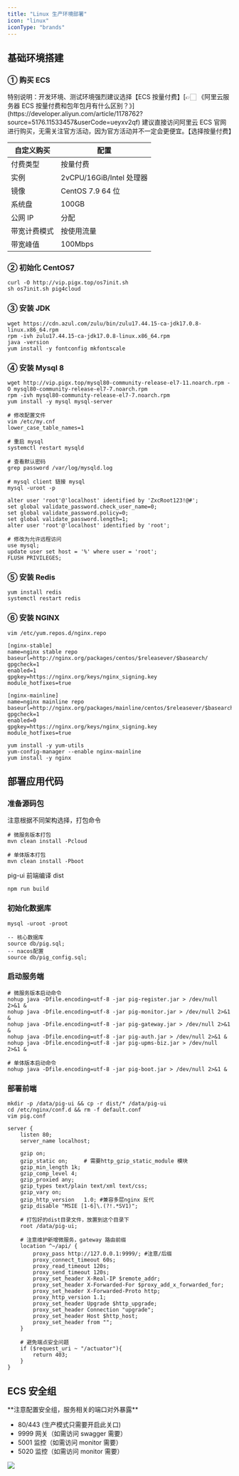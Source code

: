 ```yaml
---
title: "Linux 生产环境部署"
icon: "linux"
iconType: "brands"
---
```


## 基础环境搭建
### ① 购买 ECS

<Note>
特别说明：开发环境、测试环境强烈建议选择【ECS 按量付费】[👉🏻 《阿里云服务器 ECS 按量付费和包年包月有什么区别？》](https://developer.aliyun.com/article/1178762?source=5176.11533457&userCode=ueyxv2qf)
</Note>

<Card title="阿里云 ECS 购买" icon="link" href="https://www.aliyun.com/product/ecs?source=5176.11533457&userCode=ueyxv2qf">
建议直接访问阿里云 ECS 官网进行购买，无需关注官方活动，因为官方活动并不一定会更便宜。【选择按量付费】
</Card>

| 自定义购买 | 配置 |
| --- | --- |
| 付费类型 | 按量付费 |
| 实例 | 2vCPU/16GiB/Intel 处理器 |
| 镜像 | CentOS 7.9 64 位 |
| 系统盘 | 100GB |
| 公网 IP | 分配 |
| 带宽计费模式 | 按使用流量 |
| 带宽峰值 | 100Mbps |

### ② 初始化 CentOS7

```shell
curl -O http://vip.pigx.top/os7init.sh 
sh os7init.sh pig4cloud
```

### ③ 安装 JDK

```shell
wget https://cdn.azul.com/zulu/bin/zulu17.44.15-ca-jdk17.0.8-linux.x86_64.rpm
rpm -ivh zulu17.44.15-ca-jdk17.0.8-linux.x86_64.rpm
java -version
yum install -y fontconfig mkfontscale
```

### ④ 安装 Mysql 8

```shell
wget http://vip.pigx.top/mysql80-community-release-el7-11.noarch.rpm -O mysql80-community-release-el7-7.noarch.rpm
rpm -ivh mysql80-community-release-el7-7.noarch.rpm
yum install -y mysql mysql-server

# 修改配置文件
vim /etc/my.cnf
lower_case_table_names=1

# 重启 mysql
systemctl restart mysqld

# 查看默认密码
grep password /var/log/mysqld.log

# mysql client 链接 mysql
mysql -uroot -p

alter user 'root'@'localhost' identified by 'ZxcRoot123!@#';
set global validate_password.check_user_name=0;
set global validate_password.policy=0;
set global validate_password.length=1;
alter user 'root'@'localhost' identified by 'root';

# 修改为允许远程访问
use mysql;
update user set host = '%' where user = 'root';
FLUSH PRIVILEGES;
```

### ⑤ 安装 Redis
```shell
yum install redis
systemctl restart redis
```

### ⑥ 安装 NGINX

```shell
vim /etc/yum.repos.d/nginx.repo

[nginx-stable]
name=nginx stable repo
baseurl=http://nginx.org/packages/centos/$releasever/$basearch/
gpgcheck=1
enabled=1
gpgkey=https://nginx.org/keys/nginx_signing.key
module_hotfixes=true

[nginx-mainline]
name=nginx mainline repo
baseurl=http://nginx.org/packages/mainline/centos/$releasever/$basearch/
gpgcheck=1
enabled=0
gpgkey=https://nginx.org/keys/nginx_signing.key
module_hotfixes=true
```

```shell
yum install -y yum-utils
yum-config-manager --enable nginx-mainline
yum install -y nginx
```

## 部署应用代码

### 准备源码包

<Note>
注意根据不同架构选择，打包命令
</Note>

```shell
# 微服务版本打包
mvn clean install -Pcloud

# 单体版本打包
mvn clean install -Pboot
```

<Note>
pig-ui 前端编译 dist
</Note>

```shell
npm run build
```

### 初始化数据库

```shell
mysql -uroot -proot

-- 核心数据库
source db/pig.sql;
-- nacos配置
source db/pig_config.sql;
```

### 启动服务端

```shell
# 微服务版本启动命令
nohup java -Dfile.encoding=utf-8 -jar pig-register.jar > /dev/null 2>&1 &
nohup java -Dfile.encoding=utf-8 -jar pig-monitor.jar > /dev/null 2>&1 &
nohup java -Dfile.encoding=utf-8 -jar pig-gateway.jar > /dev/null 2>&1 &
nohup java -Dfile.encoding=utf-8 -jar pig-auth.jar > /dev/null 2>&1 &
nohup java -Dfile.encoding=utf-8 -jar pig-upms-biz.jar > /dev/null 2>&1 &

# 单体版本启动命令
nohup java -Dfile.encoding=utf-8 -jar pig-boot.jar > /dev/null 2>&1 &
```

### 部署前端

```shell
mkdir -p /data/pig-ui && cp -r dist/* /data/pig-ui
cd /etc/nginx/conf.d && rm -f default.conf
vim pig.conf
```

```nginx
server {
    listen 80;
    server_name localhost;

    gzip on;
    gzip_static on;     # 需要http_gzip_static_module 模块
    gzip_min_length 1k;
    gzip_comp_level 4;
    gzip_proxied any;
    gzip_types text/plain text/xml text/css;
    gzip_vary on;
    gzip_http_version   1.0; #兼容多层nginx 反代
    gzip_disable "MSIE [1-6]\.(?!.*SV1)";

    # 打包好的dist目录文件，放置到这个目录下
    root /data/pig-ui;
    
    # 注意维护新增微服务，gateway 路由前缀
    location ^~/api/ {
        proxy_pass http://127.0.0.1:9999/; #注意/后缀
        proxy_connect_timeout 60s;
        proxy_read_timeout 120s;
        proxy_send_timeout 120s;
        proxy_set_header X-Real-IP $remote_addr;
        proxy_set_header X-Forwarded-For $proxy_add_x_forwarded_for;
        proxy_set_header X-Forwarded-Proto http;
        proxy_http_version 1.1;
        proxy_set_header Upgrade $http_upgrade;
        proxy_set_header Connection "upgrade";
        proxy_set_header Host $http_host;
        proxy_set_header from "";
    }
    
    # 避免端点安全问题
    if ($request_uri ~ "/actuator"){
        return 403;
    }
}
```

## ECS 安全组

<Warning>
**注意配置安全组，服务相关的端口对外暴露**

- 80/443    (生产模式只需要开启此关口)
- 9999 网关（如需访问 swagger 需要）
- 5001 监控（如需访问 monitor 需要）
- 5020 监控（如需访问 monitor 需要）
</Warning>

![](/images/1600526129960-ccee8fcd-1db8-4597-a9ab-411b0ea84f67.png)
